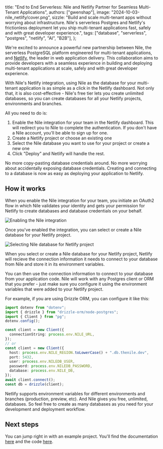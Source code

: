   title: "End to End Serverless: Nile and Netlify Partner for Seamless Multi-Tenant Applications",
  authors: ["gwenshap"],
  image: "2024-10-03-nile_netlify/cover.png",
  sizzle:
    "Build and scale multi-tenant apps without worrying about infrastructure. Nile's serverless Postgres and Netlify's frictionless deployment let you ship multi-tenant applications fast, safely and with great developer experience.",
  tags: ["database", "serverless", "postgres", "netlify", "AI", "B2B"],
};

We're excited to announce a powerful new partnership between Nile, the serverless PostgreSQL platform engineered for multi-tenant applications, 
and [Netlify](https://www.netlify.com/), the leader in web application delivery. This collaboration aims to provide developers with a seamless experience in 
building and deploying multi-tenant applications at scale, safely and with great developer experience.

With Nile's Netlify integration, using Nile as the database for your multi-tenant application is as simple as a click in the Netlify dashboard. Not only that,
it is also cost-effective - Nile's free tier lets you create unlimited databases, so you can create databases for all your Netlify projects, environments and branches.

All you need to do is:

1. Enable the Nile integration for your team in the Netlify dashboard. This will redirect you to Nile to complete the authentication. 
If you don't have a Nile account, you'll be able to sign up for one.
2. Create a Netlify project or choose an existing one
3. Select the Nile database you want to use for your project or create a new one
4. Click "Deploy" and Netlify will handle the rest.

No more copy-pasting database credentials around. No more worrying about accidentally exposing database credentials. Creating and connecting to a database is now as easy as deploying your application to Netlify.

## How it works

When you enable the Nile integration for your team, you initiate an OAuth2 flow in which Nile validates your identity and gets your permission for Netlify to 
create databases and database credentials on your behalf. 

![Enabling the Nile integration](/blog/2024-10-03-nile_netlify/integration_config.png) 

Once you've enabled the integration, you can select or create a Nile database for your Netlify project. 

![Selecting Nile database for Netlify project](/blog/2024-10-03-nile_netlify/project_settings.png) 

When you select or create a Nile database for your Netlify project, Netlify will recieve the connection information it needs to connect to your database from 
Nile and store it in its environment variables. 

You can then use the connection information to connect to your database from your application code. Nile will work with any Postgres client or ORM that 
you prefer - just make sure you configure it using the environment variables that were added to your Netlify project.

For example, if you are using Drizzle ORM, you can configure it like this:

```typescript
import dotenv from "dotenv";
import { drizzle } from "drizzle-orm/node-postgres";
import { Client } from "pg";
dotenv.config();

const client = new Client({
  connectionString: process.env.NILE_URL,
});
// or
const client = new Client({
  host: process.env.NILE_REGION.toLowerCase() + ".db.thenile.dev",
  port: 5432,
  user: process.env.NILEDB_USER,
  password: process.env.NILEDB_PASSWORD,
  database: process.env.NILE_DB,
});
await client.connect();
const db = drizzle(client);
```

Netlify supports environment variables for different environments and branches (production, preview, etc). And Nile gives you free, unlimited, databases. 
So feel free to create as many databases as you need for your development and deployment workflow.

## Next steps

You can jump right in with an example project. You'll find the documentation [here](https://www.thenile.dev/docs/partners/netlify) 
and the code [here](https://github.com/niledatabase/niledatabase/tree/main/examples/integrations/netlify).

